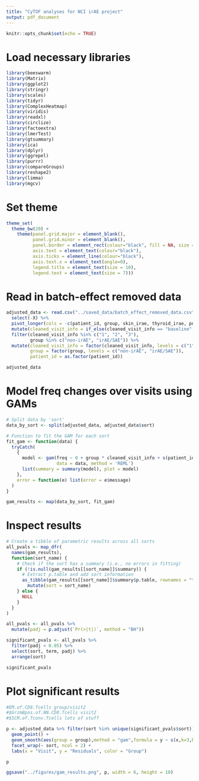 ```yaml
---
title: "CyTOF analyses for NCI irAE project"
output: pdf_document
---
```

 
```r
knitr::opts_chunk$set(echo = TRUE)
```

# Load necessary libraries

```r

library(beeswarm)
library(Matrix)
library(ggplot2)
library(stringr)
library(scales)
library(tidyr)
library(ComplexHeatmap)
library(viridis)
library(readxl)
library(circlize)
library(factoextra)
library(lmerTest)
library(gtsummary)
library(ica)
library(dplyr)
library(ggrepel)
library(purrr)
library(compareGroups)
library(reshape2)
library(limma)
library(mgcv)

```

# Set theme

```r

theme_set(
  theme_bw(20) +
    theme(panel.grid.major = element_blank(),
          panel.grid.minor = element_blank(),
          panel.border = element_rect(colour="black", fill = NA, size = 1),
          axis.text = element_text(colour="black"),
          axis.ticks = element_line(colour="black"),
          axis.text.x = element_text(angle=0),
          legend.title = element_text(size = 10),
          legend.text = element_text(size = 7)))

```

# Read in batch-effect removed data

```r

adjusted_data <- read.csv("../saved_data/batch_effect_removed_data.csv") %>%
  select(-X) %>%
  pivot_longer(cols = -c(patient_id, group, skin_irae, thyroid_irae, pneumonitis_irae, rheumatoid_irae, ctcae_grade, Batch, cleaned_visit_info, cancer_type, age, days_to_irae, thyroid_cat, thyroid_irae_including_oor, pneumonitis_irae_including_effusion, gastro_irae), names_to = "sort", values_to = "freq") %>%
  mutate(cleaned_visit_info = if_else(cleaned_visit_info == "baseline", "1", cleaned_visit_info)) %>%
  filter(cleaned_visit_info %in% c("1", "2", "3"),
         group %in% c("non-irAE", "irAE/SAE")) %>%
  mutate(cleaned_visit_info = factor(cleaned_visit_info, levels = c("1", "2", "3")),
         group = factor(group, levels = c("non-irAE", "irAE/SAE")),
         patient_id = as.factor(patient_id))

adjusted_data

```

# Model freq changes over visits using GAMs

```r

# Split data by 'sort'
data_by_sort <- split(adjusted_data, adjusted_data$sort)

# Function to fit the GAM for each sort
fit_gam <- function(data) {
  tryCatch(
    {
      model <- gam(freq ~ 0 + group * cleaned_visit_info + s(patient_id, bs = "re"),
                   data = data, method = 'REML')
      list(summary = summary(model), plot = model)
    },
    error = function(e) list(error = e$message)
  )
}

gam_results <- map(data_by_sort, fit_gam)

```

# Inspect results

```r

# Create a tibble of parametric results across all sorts
all_pvals <- map_dfr(
  names(gam_results), 
  function(sort_name) {
    # Check if the sort has a summary (i.e., no errors in fitting)
    if (!is.null(gam_results[[sort_name]]$summary)) {
      # Extract p.table and add sort information
      as_tibble(gam_results[[sort_name]]$summary$p.table, rownames = "term") %>%
        mutate(sort = sort_name)
    } else {
      NULL
    }
  }
)

all_pvals <- all_pvals %>%
  mutate(padj = p.adjust(`Pr(>|t|)`, method = "BH"))

significant_pvals <- all_pvals %>%
  filter(padj < 0.05) %>%
  select(sort, term, padj) %>%
  arrange(sort)

significant_pvals

```

# Plot significant results

```r

#EM.of.CD8.Tcells group/visit2
#$GrzmBpos.of.NN.CD8.Tcells visit2
#$SCM.of.Tconv.Tcells lots of stuff

p <- adjusted_data %>% filter(sort %in% unique(significant_pvals$sort)) %>% ggplot(aes(x = cleaned_visit_info, y = freq, color = group)) +
  geom_point() +
  geom_smooth(aes(group = group),method = "gam",formula = y ~ s(x,k=3,bs="cr"),se=TRUE) +
  facet_wrap(~ sort, ncol = 2) +
  labs(x = "Visit", y = "Residuals", color = "Group")

p

ggsave("../figures/gam_results.png", p, width = 6, height = 10)

```